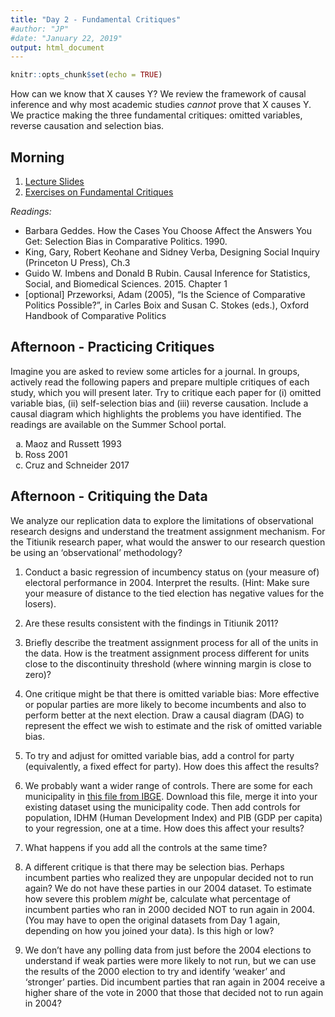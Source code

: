 ```yaml
---
title: "Day 2 - Fundamental Critiques"
#author: "JP"
#date: "January 22, 2019"
output: html_document
---
```


```r
knitr::opts_chunk$set(echo = TRUE)
```

How can we know that X causes Y? We review the framework of causal inference and why most academic studies *cannot* prove that X causes Y. We practice making the three fundamental critiques: omitted variables, reverse causation and selection bias.

## Morning

1. [Lecture Slides](https://jonnyphillips.github.io/Causal_Critiques_2020/Day 2/Slides_Day_2_2024_v1.pdf)
2. [Exercises on Fundamental Critiques](https://jonnyphillips.github.io/Causal_Critiques_2020/Day 2/Day_2_exercises.html)

*Readings:* 

- Barbara Geddes. How the Cases You Choose Affect the Answers You Get: Selection Bias in Comparative Politics. 1990.
- King, Gary, Robert Keohane and Sidney Verba, Designing Social Inquiry (Princeton U
Press), Ch.3
- Guido W. Imbens and Donald B Rubin. Causal Inference for Statistics, Social, and Biomedical Sciences. 2015. Chapter 1
- [optional] Przeworksi, Adam (2005), "Is the Science of Comparative Politics Possible?", in Carles Boix and Susan C. Stokes (eds.), Oxford Handbook of Comparative Politics


## Afternoon - Practicing Critiques

Imagine you are asked to review some articles for a journal. In groups, actively read the following papers and prepare multiple critiques of each study, which you will present later. Try to critique each paper for (i) omitted variable bias, (ii) self-selection bias and (iii) reverse causation. Include a causal diagram which highlights the problems you have identified. The readings are available on the Summer School portal. 

a. Maoz and Russett 1993
b. Ross 2001
c. Cruz and Schneider 2017

## Afternoon - Critiquing the Data

We analyze our replication data to explore the limitations of observational research designs and understand the treatment assignment mechanism. For the Titiunik research paper, what would the answer to our research question be using an 'observational' methodology? 

1. Conduct a basic regression of incumbency status on (your measure of) electoral performance in 2004. Interpret the results. (Hint: Make sure your measure of distance to the tied election has negative values for the losers).

2. Are these results consistent with the findings in Titiunik 2011? 

3. Briefly describe the treatment assignment process for all of the units in the data. How is the treatment assignment process different for units close to the discontinuity threshold (where winning margin is close to zero)?

4. One critique might be that there is omitted variable bias: More effective or popular parties are more likely to become incumbents and also to perform better at the next election. Draw a causal diagram (DAG) to represent the effect we wish to estimate and the risk of omitted variable bias.

5. To try and adjust for omitted variable bias, add a control for party (equivalently, a fixed effect for party). How does this affect the results?

6. We probably want a wider range of controls. There are some for each municipality in [this file from IBGE](https://jonnyphillips.github.io/Causal_Critiques_2020/Replication/Mun_data.csv). Download this file, merge it into your existing dataset using the municipality code. Then add controls for population, IDHM (Human Development Index) and PIB (GDP per capita) to your regression, one at a time. How does this affect your results? 

7. What happens if you add all the controls at the same time?

8. A different critique is that there may be selection bias. Perhaps incumbent parties who realized they are unpopular decided not to run again? We do not have these parties in our 2004 dataset. To estimate how severe this problem *might* be, calculate what percentage of incumbent parties who ran in 2000 decided NOT to run again in 2004. (You may have to open the original datasets from Day 1 again, depending on how you joined your data). Is this high or low?

9. We don't have any polling data from just before the 2004 elections to understand if weak parties were more likely to not run, but we can use the results of the 2000 election to try and identify 'weaker' and 'stronger' parties. Did incumbent parties that ran again in 2004 receive a higher share of the vote in 2000 that those that decided not to run again in 2004?
